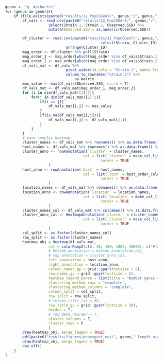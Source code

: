 ```r
genus <- "g__Apibacter"
for (genus in genera){
    if (file.exists(paste0("results/12_PopCOGenT/", genus,"/", genus,".length_bias.txt"))) {
        df_vals <- read.csv(paste0("results/12_PopCOGenT/", genus,"/", genus,".length_bias.txt"), sep = "\t") %>%
                    select(Strain.1, Strain.2, Observed.SSD) %>%
                    mutate(Observed.SSD = as.numeric(Observed.SSD))

        df_cluster <- read.csv(paste0("results/12_PopCOGenT/", genus,"/", genus,"_0.000355362.txt.cluster.tab.txt"), sep = "\t") %>%
                                            select(Strain, Cluster_ID) %>%
                            arrange(Cluster_ID)
        mag_order <- df_cluster %>% pull(Strain)
        mag_order_1 <- mag_order[which(mag_order %in% df_vals$Strain.1)]
        mag_order_2 <- mag_order[which(mag_order %in% df_vals$Strain.2)]
        df_vals_mat <- df_vals %>%
                            pivot_wider(id_cols = "Strain.1", names_from = "Strain.2", values_from = "Observed.SSD") %>%
                            column_to_rownames("Strain.1") %>% 
                                as.matrix
        max_value <- max(df_vals$Observed.SSD, na.rm = T)
        df_vals_mat <- df_vals_mat[mag_order_1, mag_order_2]
        for (i in dim(df_vals_mat)[1]:1){
            for(j in dim(df_vals_mat)[2]:1){
                if(i == j){
                    df_vals_mat[i,j] <- max_value
                }
                if(is.na(df_vals_mat[i,j])){
                    df_vals_mat[i,j] <- df_vals_mat[j,i]
                }
            }
        }
        # make complex heatmap
        cluster_names <- df_vals_mat %>% rownames() %>% as.data.frame() %>% left_join(df_cluster, by = c("." = "Strain")) %>% pull(Cluster_ID)
        host_names <- df_vals_mat %>% rownames() %>% as.data.frame() %>% mutate(host = Vectorize(get_host_name)(.)) %>% pull(host)
        cluster_anno <- rowAnnotation(`cluster` = cluster_names,
                                    col = list(`cluster` = make_col_list(cluster_names, "Spectral")),
                                            border = TRUE
                    )
        host_anno <- rowAnnotation(`host` = host_names,
                                    col = list(`host` = host_order_color_dark),
                                            border = TRUE
                    )
        location_names <- df_vals_mat %>% rownames() %>% as.data.frame() %>% mutate(location = Vectorize(get_origin_name)(.)) %>% pull(location)
        location_anno <- rowAnnotation(`location` = location_names,
                                    col = list(`location` = make_col_list(location_names, "Pastel1")),
                                            border = TRUE
                    )
        cluster_names_col <- df_vals_mat %>% colnames() %>% as.data.frame() %>% left_join(df_cluster, by = c("." = "Strain")) %>% pull(Cluster_ID)
        cluster_anno_col <- HeatmapAnnotation(`cluster` = cluster_names_col,
                                    col = list(`cluster` = make_col_list(cluster_names_col, "Spectral")),
                                            border = TRUE
                    )
        col_split <- as.factor(cluster_names_col)
        row_split <- as.factor(cluster_names)
        heatmap_obj = Heatmap(df_vals_mat,
                    col = colorRamp2(c(0, 10, 100, 1000, 10000), c("#f2f2f2", "#9ecae1", "#4292c6", "#08306b", "#08306b")),
                    # bottom_annotation = bottom_annotation_obj,
                    # top_annotation = cluster_anno_col,
                    left_annotation = host_anno,
                    right_annotation = location_anno,
                    column_names_gp = grid::gpar(fontsize = 5),
                    row_names_gp = grid::gpar(fontsize = 5),
                    heatmap_legend_param = list(title = "Number genes copies"),
                    clustering_method_rows = "complete",
                    clustering_method_columns = "complete",
                    column_split = col_split,
                    row_split = row_split,
                    # column_title_rot = 90,
                    row_title_gp = grid::gpar(fontsize = 10),
                    border = T,
                    # row_dend_reorder = T,
                    cluster_columns = F,
                    cluster_rows = F
                    )
        draw(heatmap_obj, merge_legend = TRUE)
        pdf(paste0("results/figures/popcogent_mat/", genus,"_length_bias.pdf"), width = 20, height = 20)
        draw(heatmap_obj, merge_legend = TRUE)
        dev.off()
    }
}

```